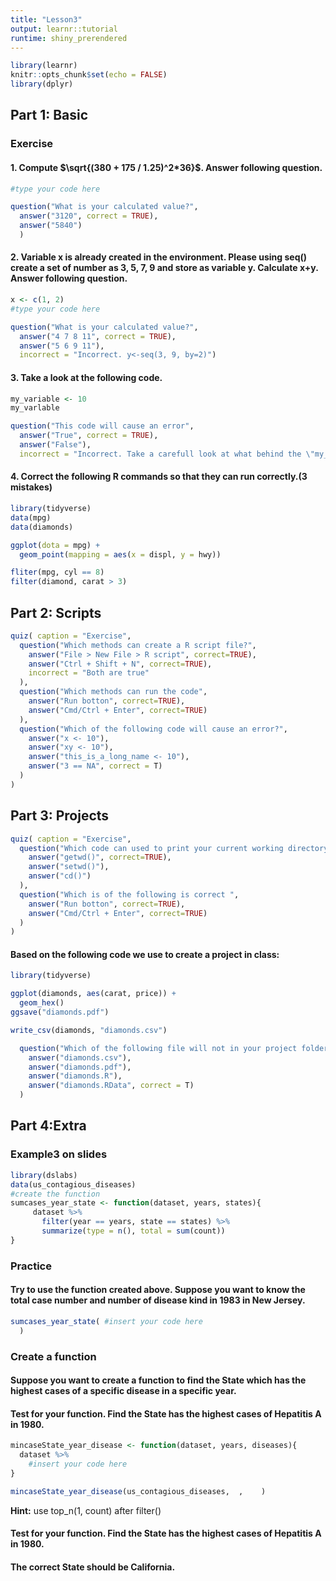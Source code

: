---
title: "Lesson3"
output: learnr::tutorial
runtime: shiny_prerendered
---

```{r setup, include=FALSE}
library(learnr)
knitr::opts_chunk$set(echo = FALSE)
library(dplyr)
```


## Part 1: Basic

### Exercise 

#### 1. Compute $\sqrt{(380 + 175 / 1.25)^2*36}$. Answer following question.

```{r comp1, exercise=TRUE}
#type your code here
```

```{r ques1, echo=FALSE}
question("What is your calculated value?",
  answer("3120", correct = TRUE),
  answer("5840")
  )
```

#### 2. Variable x is already created in the environment. Please using seq() create a set of number as 3, 5, 7, 9 and store as variable y. Calculate x+y. Answer following question.

```{r comp2, exercise=TRUE}
x <- c(1, 2)
#type your code here

```

```{r ques2, echo=FALSE}
question("What is your calculated value?",
  answer("4 7 8 11", correct = TRUE),
  answer("5 6 9 11"),
  incorrect = "Incorrect. y<-seq(3, 9, by=2)")

```

#### 3. Take a look at the following code.
```{r comp3, eval=FALSE, echo=T}
my_variable <- 10
my_varlable
```

```{r ques3, echo=FALSE}
question("This code will cause an error",
  answer("True", correct = TRUE),
  answer("False"),
  incorrect = "Incorrect. Take a carefull look at what behind the \"my_var\" ")

```

#### 4. Correct the following R commands so that they can run correctly.(3 mistakes)

```{r comp4, exercise=T}
library(tidyverse)
data(mpg)
data(diamonds)

ggplot(dota = mpg) + 
  geom_point(mapping = aes(x = displ, y = hwy))

fliter(mpg, cyl == 8)
filter(diamond, carat > 3)
```



## Part 2: Scripts

```{r ex2, echo=FALSE}
quiz( caption = "Exercise", 
  question("Which methods can create a R script file?",
    answer("File > New File > R script", correct=TRUE),
    answer("Ctrl + Shift + N", correct=TRUE), 
    incorrect = "Both are true"
  ),
  question("Which methods can run the code",
    answer("Run botton", correct=TRUE),
    answer("Cmd/Ctrl + Enter", correct=TRUE)
  ),
  question("Which of the following code will cause an error?",
    answer("x <- 10"),
    answer("xy <- 10"),
    answer("this_is_a_long_name <- 10"),
    answer("3 == NA", correct = T)
  )
)
```

## Part 3: Projects

```{r ex3, echo=FALSE}
quiz( caption = "Exercise", 
  question("Which code can used to print your current working directory in R?",
    answer("getwd()", correct=TRUE),
    answer("setwd()"), 
    answer("cd()")
  ),
  question("Which is of the following is correct ",
    answer("Run botton", correct=TRUE),
    answer("Cmd/Ctrl + Enter", correct=TRUE)
  )
)
```  

#### Based on the following code we use to create a project in class:
```{r project, eval=FALSE, echo=T}
library(tidyverse)

ggplot(diamonds, aes(carat, price)) + 
  geom_hex()
ggsave("diamonds.pdf")

write_csv(diamonds, "diamonds.csv")
```


```{r ex4, echo=FALSE} 
  question("Which of the following file will not in your project folder?",
    answer("diamonds.csv"),
    answer("diamonds.pdf"),
    answer("diamonds.R"),
    answer("diamonds.RData", correct = T)
  )
```

## Part 4:Extra

### Example3 on slides

```{r, echo=TRUE}
library(dslabs)
data(us_contagious_diseases)
#create the function
sumcases_year_state <- function(dataset, years, states){
     dataset %>%
       filter(year == years, state == states) %>%
       summarize(type = n(), total = sum(count))
}
```

### Practice

#### Try to use the function created above. Suppose you want to know the total case number and number of disease kind in 1983 in New Jersey.

```{r func1, exercise=T}
sumcases_year_state( #insert your code here
  )
```

### Create a function

#### Suppose you want to create a function to find the State which has the highest cases of a specific disease in a specific year.

#### Test for your function. Find the State has the highest cases of Hepatitis A in 1980.

```{r func2, exercise=T} 
mincaseState_year_disease <- function(dataset, years, diseases){
  dataset %>%
    #insert your code here
}

mincaseState_year_disease(us_contagious_diseases,  ,    )
```
<div id="func2-hint">
**Hint:** use top_n(1, count) after filter()
</div>

#### Test for your function. Find the State has the highest cases of Hepatitis A in 1980. 
#### The correct State should be California.
